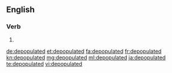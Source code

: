 ==English==

===Verb===
{{head|en|verb form}}

# {{en-past of|depopulate}}

[[de:depopulated]]
[[et:depopulated]]
[[fa:depopulated]]
[[fr:depopulated]]
[[kn:depopulated]]
[[mg:depopulated]]
[[ml:depopulated]]
[[ja:depopulated]]
[[te:depopulated]]
[[vi:depopulated]]